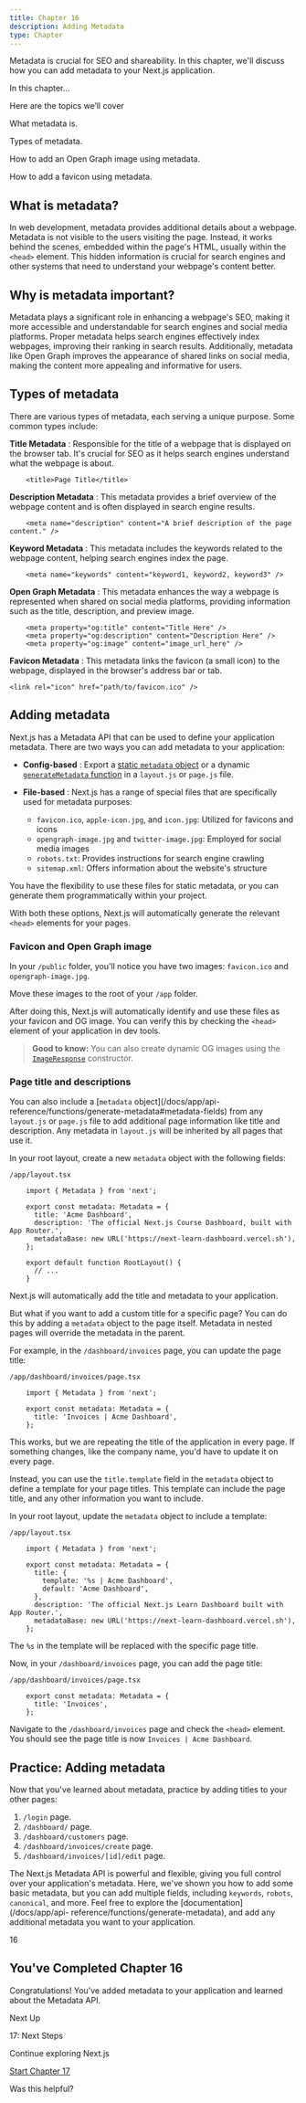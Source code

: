 ```yaml
---
title: Chapter 16
description: Adding Metadata
type: Chapter
---
```


Metadata is crucial for SEO and shareability. In this chapter, we'll discuss
how you can add metadata to your Next.js application.

In this chapter...

Here are the topics we’ll cover

What metadata is.

Types of metadata.

How to add an Open Graph image using metadata.

How to add a favicon using metadata.

## What is metadata?

In web development, metadata provides additional details about a webpage.
Metadata is not visible to the users visiting the page. Instead, it works
behind the scenes, embedded within the page's HTML, usually within the
`<head>` element. This hidden information is crucial for search engines and
other systems that need to understand your webpage's content better.

## Why is metadata important?

Metadata plays a significant role in enhancing a webpage's SEO, making it more
accessible and understandable for search engines and social media platforms.
Proper metadata helps search engines effectively index webpages, improving
their ranking in search results. Additionally, metadata like Open Graph
improves the appearance of shared links on social media, making the content
more appealing and informative for users.

## Types of metadata

There are various types of metadata, each serving a unique purpose. Some
common types include:

**Title Metadata** : Responsible for the title of a webpage that is displayed
on the browser tab. It's crucial for SEO as it helps search engines understand
what the webpage is about.

```tsx
    <title>Page Title</title>
```
**Description Metadata** : This metadata provides a brief overview of the
webpage content and is often displayed in search engine results.
```tsx
    <meta name="description" content="A brief description of the page content." />
```
**Keyword Metadata** : This metadata includes the keywords related to the
webpage content, helping search engines index the page.
```tsx
    <meta name="keywords" content="keyword1, keyword2, keyword3" />
```
**Open Graph Metadata** : This metadata enhances the way a webpage is
represented when shared on social media platforms, providing information such
as the title, description, and preview image.
```
    <meta property="og:title" content="Title Here" />
    <meta property="og:description" content="Description Here" />
    <meta property="og:image" content="image_url_here" />
```
**Favicon Metadata** : This metadata links the favicon (a small icon) to the
webpage, displayed in the browser's address bar or tab.

    <link rel="icon" href="path/to/favicon.ico" />

## Adding metadata

Next.js has a Metadata API that can be used to define your application
metadata. There are two ways you can add metadata to your application:

- **Config-based** : Export a [static `metadata` object](/docs/app/api-reference/functions/generate-metadata#metadata-object) or a dynamic [`generateMetadata` function](/docs/app/api-reference/functions/generate-metadata#generatemetadata-function) in a `layout.js` or `page.js` file.

- **File-based** : Next.js has a range of special files that are specifically used for metadata purposes:

  - `favicon.ico`, `apple-icon.jpg`, and `icon.jpg`: Utilized for favicons and icons
  - `opengraph-image.jpg` and `twitter-image.jpg`: Employed for social media images
  - `robots.txt`: Provides instructions for search engine crawling
  - `sitemap.xml`: Offers information about the website's structure

You have the flexibility to use these files for static metadata, or you can
generate them programmatically within your project.

With both these options, Next.js will automatically generate the relevant
`<head>` elements for your pages.

### Favicon and Open Graph image

In your `/public` folder, you'll notice you have two images: `favicon.ico` and
`opengraph-image.jpg`.

Move these images to the root of your `/app` folder.

After doing this, Next.js will automatically identify and use these files as
your favicon and OG image. You can verify this by checking the `<head>`
element of your application in dev tools.

> **Good to know:** You can also create dynamic OG images using the
> [`ImageResponse`](/docs/app/api-reference/functions/image-response)
> constructor.

### Page title and descriptions

You can also include a [`metadata` object](/docs/app/api-
reference/functions/generate-metadata#metadata-fields) from any `layout.js` or
`page.js` file to add additional page information like title and description.
Any metadata in `layout.js` will be inherited by all pages that use it.

In your root layout, create a new `metadata` object with the following fields:
```tsx
/app/layout.tsx

    import { Metadata } from 'next';

    export const metadata: Metadata = {
      title: 'Acme Dashboard',
      description: 'The official Next.js Course Dashboard, built with App Router.',
      metadataBase: new URL('https://next-learn-dashboard.vercel.sh'),
    };

    export default function RootLayout() {
      // ...
    }
```
Next.js will automatically add the title and metadata to your application.

But what if you want to add a custom title for a specific page? You can do
this by adding a `metadata` object to the page itself. Metadata in nested
pages will override the metadata in the parent.

For example, in the `/dashboard/invoices` page, you can update the page title:
```tsx
/app/dashboard/invoices/page.tsx

    import { Metadata } from 'next';

    export const metadata: Metadata = {
      title: 'Invoices | Acme Dashboard',
    };
```
This works, but we are repeating the title of the application in every page.
If something changes, like the company name, you'd have to update it on every
page.

Instead, you can use the `title.template` field in the `metadata` object to
define a template for your page titles. This template can include the page
title, and any other information you want to include.

In your root layout, update the `metadata` object to include a template:
```tsx
/app/layout.tsx

    import { Metadata } from 'next';

    export const metadata: Metadata = {
      title: {
        template: '%s | Acme Dashboard',
        default: 'Acme Dashboard',
      },
      description: 'The official Next.js Learn Dashboard built with App Router.',
      metadataBase: new URL('https://next-learn-dashboard.vercel.sh'),
    };
```
The `%s` in the template will be replaced with the specific page title.

Now, in your `/dashboard/invoices` page, you can add the page title:

```tsx
/app/dashboard/invoices/page.tsx

    export const metadata: Metadata = {
      title: 'Invoices',
    };
```

Navigate to the `/dashboard/invoices` page and check the `<head>` element. You should see the page title is now `Invoices | Acme Dashboard`.

## Practice: Adding metadata

Now that you've learned about metadata, practice by adding titles to your
other pages:

1. `/login` page.
2. `/dashboard/` page.
3. `/dashboard/customers` page.
4. `/dashboard/invoices/create` page.
5. `/dashboard/invoices/[id]/edit` page.

The Next.js Metadata API is powerful and flexible, giving you full control
over your application's metadata. Here, we've shown you how to add some basic
metadata, but you can add multiple fields, including `keywords`, `robots`,
`canonical`, and more. Feel free to explore the [documentation](/docs/app/api-
reference/functions/generate-metadata), and add any additional metadata you
want to your application.

16

## You've Completed Chapter 16

Congratulations! You've added metadata to your application and learned about
the Metadata API.

Next Up

17: Next Steps

Continue exploring Next.js

[Start Chapter 17](/learn/dashboard-app/next-steps)

Was this helpful?
